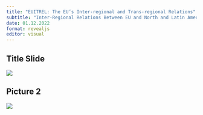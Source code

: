 ```yaml
---
title: "EUITREL: The EU’s Inter-regional and Trans-regional Relations"
subtitle: "Inter-Regional Relations Between EU and North and Latin America"
date: 01.12.2022 
format: revealjs
editor: visual
---
```


## Title Slide

![](images/Hakan Mehmetcik 2022 Autumn 4/Hakan Mehmetcik 2022 Autumn 4.png)

## Picture 2

![](images/Hakan Mehmetcik 2022 Autumn 4/WhatsApp Image 2023-12-10 at 12.57.27 AM.jpeg)
